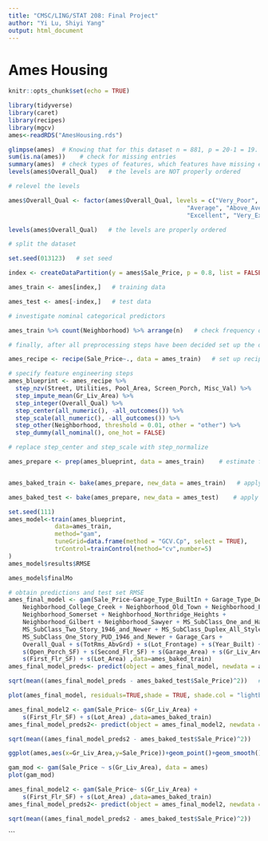 ```yaml
---
title: "CMSC/LING/STAT 208: Final Project"
author: "Yi Lu, Shiyi Yang"
output: html_document
---
```


# Ames Housing

```r
knitr::opts_chunk$set(echo = TRUE)
```

```r
library(tidyverse)
library(caret)
library(recipes)
library(mgcv)
ames<-readRDS("AmesHousing.rds")
```


```r
glimpse(ames)  # Knowing that for this dataset n = 881, p = 20-1 = 19.
sum(is.na(ames))    # check for missing entries
summary(ames)  # check types of features, which features have missing entries?
levels(ames$Overall_Qual)   # the levels are NOT properly ordered

# relevel the levels

ames$Overall_Qual <- factor(ames$Overall_Qual, levels = c("Very_Poor", "Poor", "Fair", "Below_Average", 
                                                  "Average", "Above_Average", "Good", "Very_Good", 
                                                  "Excellent", "Very_Excellent"))

levels(ames$Overall_Qual)   # the levels are properly ordered


```

```r
# split the dataset

set.seed(013123)   # set seed

index <- createDataPartition(y = ames$Sale_Price, p = 0.8, list = FALSE)   # consider 70-30 split

ames_train <- ames[index,]   # training data

ames_test <- ames[-index,]   # test data
```


```r
# investigate nominal categorical predictors 

ames_train %>% count(Neighborhood) %>% arrange(n)   # check frequency of categories
```

```r
# finally, after all preprocessing steps have been decided set up the overall blueprint

ames_recipe <- recipe(Sale_Price~., data = ames_train)   # set up recipe

# specify feature engineering steps
ames_blueprint <- ames_recipe %>%    
  step_nzv(Street, Utilities, Pool_Area, Screen_Porch, Misc_Val) %>%   # filter out zv/nzv predictors
  step_impute_mean(Gr_Liv_Area) %>%                                    # impute missing entries
  step_integer(Overall_Qual) %>%                                       # numeric conversion of levels of the predictors   
  step_center(all_numeric(), -all_outcomes()) %>%                      # center (subtract mean) all numeric predictors (consider all the numeric predictors except the response)
  step_scale(all_numeric(), -all_outcomes()) %>%                       # scale (divide by standard deviation) all numeric predictors
  step_other(Neighborhood, threshold = 0.01, other = "other") %>%      # lumping required predictors
  step_dummy(all_nominal(), one_hot = FALSE)                            # one-hot/dummy encode nominal categorical predictors

# replace step_center and step_scale with step_normalize

ames_prepare <- prep(ames_blueprint, data = ames_train)    # estimate feature engineering parameters based on training data


ames_baked_train <- bake(ames_prepare, new_data = ames_train)   # apply the blueprint to training data for building final/optimal model

ames_baked_test <- bake(ames_prepare, new_data = ames_test)    # apply the blueprint to test data for future use
```




```r
set.seed(111)
ames_model<-train(ames_blueprint,
             data=ames_train,
             method="gam",
             tuneGrid=data.frame(method = "GCV.Cp", select = TRUE),  
             trControl=trainControl(method="cv",number=5)
)
ames_model$results$RMSE

ames_model$finalMo
```
```r
# obtain predictions and test set RMSE
ames_final_model <- gam(Sale_Price~Garage_Type_BuiltIn + Garage_Type_Detchd + Garage_Type_No_Garage + 
    Neighborhood_College_Creek + Neighborhood_Old_Town + Neighborhood_Edwards + 
    Neighborhood_Somerset + Neighborhood_Northridge_Heights + 
    Neighborhood_Gilbert + Neighborhood_Sawyer + MS_SubClass_One_and_Half_Story_Finished_All_Ages + 
    MS_SubClass_Two_Story_1946_and_Newer + MS_SubClass_Duplex_All_Styles_and_Ages + 
    MS_SubClass_One_Story_PUD_1946_and_Newer + Garage_Cars + 
    Overall_Qual + s(TotRms_AbvGrd) + s(Lot_Frontage) + s(Year_Built) + 
    s(Open_Porch_SF) + s(Second_Flr_SF) + s(Garage_Area) + s(Gr_Liv_Area) + 
    s(First_Flr_SF) + s(Lot_Area) ,data=ames_baked_train) 
ames_final_model_preds<- predict(object = ames_final_model, newdata = ames_baked_test, type = "response")    # obtain predictions

sqrt(mean((ames_final_model_preds - ames_baked_test$Sale_Price)^2))   # calculate test set RMSE
```




```r
plot(ames_final_model, residuals=TRUE,shade = TRUE, shade.col = "lightblue")
```

```r
ames_final_model2 <- gam(Sale_Price~ s(Gr_Liv_Area) + 
    s(First_Flr_SF) + s(Lot_Area) ,data=ames_baked_train) 
ames_final_model_preds2<- predict(object = ames_final_model2, newdata = ames_baked_test, type = "response")    # obtain predictions

sqrt(mean((ames_final_model_preds2 - ames_baked_test$Sale_Price)^2))   # calculate test set RMSE
```







```r
ggplot(ames,aes(x=Gr_Liv_Area,y=Sale_Price))+geom_point()+geom_smooth()
```

```r
gam_mod <- gam(Sale_Price ~ s(Gr_Liv_Area), data = ames)
plot(gam_mod)
```





```r
ames_final_model2 <- gam(Sale_Price~ s(Gr_Liv_Area) + 
    s(First_Flr_SF) + s(Lot_Area) ,data=ames_baked_train) 
ames_final_model_preds2<- predict(object = ames_final_model2, newdata = ames_baked_test, type = "response")    # obtain predictions

sqrt(mean((ames_final_model_preds2 - ames_baked_test$Sale_Price)^2))   # calculate test set RMSE
```
```











